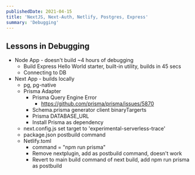 ```yaml
---
publishedDate: 2021-04-15
title: 'NextJS, Next-Auth, Netlify, Postgres, Express'
summary: 'Debugging'
---
```


## Lessons in Debugging

-   Node App - doesn't build ~4 hours of debugging
    -   Build Express Hello World starter, built-in utility, builds in 45 secs
    -   Connecting to DB
-   Next App - builds locally
    -   pg, pg-native
    -   Prisma Adapter
        -   Prisma Query Engine Error
            -   https://github.com/prisma/prisma/issues/5870
        -   Schema.prisma generator client binaryTargerts
        -   Prisma DATABASE_URL
        -   Install Prisma as dependency
    -   next.config.js set target to 'experimental-serverless-trace'
    -   package.json postbuild command
    -   Netlify.toml
        -   command = "npm run prisma"
        -   Remove nextplugin, add as postbuild command, doesn't work
        -   Revert to main build command of next build, add npm run prisma as postbuild
